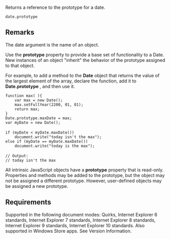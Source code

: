 Returns a reference to the prototype for a date.

 date.prototype

==Remarks==
The date argument is the name of an object.

Use the '''prototype''' property to provide a base set of functionality to a Date. New instances of an object "inherit" the behavior of the prototype assigned to that object.

For example, to add a method to the '''Date''' object that returns the value of the largest element of the array, declare the function, add it to '''Date.prototype''' , and then use it.

 function max( ){
     var max = new Date();
     max.setFullYear(2200, 01, 01);
     return max;
 }
 Date.prototype.maxDate = max;
 var myDate = new Date();
 
 if (myDate &lt; myDate.maxDate())
     document.write("today isn't the max");
 else if (myDate == myDate.maxDate())
     document.write("today is the max"); 
 
 // Output:
 // today isn't the max
All intrinsic JavaScript objects have a '''prototype''' property that is read-only. Properties and methods may be added to the prototype, but the object may not be assigned a different prototype. However, user-defined objects may be assigned a new prototype.


==Requirements==
Supported in the following document modes: Quirks, Internet Explorer 6 standards, Internet Explorer 7 standards, Internet Explorer 8 standards, Internet Explorer 9 standards, Internet Explorer 10 standards. Also supported in Windows Store apps. See Version Information.

